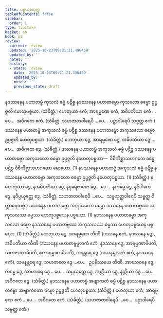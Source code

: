 ```yaml
---
title: ပစ္စယစတုက္က
tableOfContents: false
sidebar:
  order: 1
type: tipitaka
basket: ab
book: p3
review:
  current: review
  updated: '2025-10-23T09:21:21.496459'
  updated_by: ''
  notes: ''
  history:
  - state: review
    date: '2025-10-23T09:21:21.496459'
    updated_by: ''
    notes: ''
    previous_state: draft
---
```



<ReviewStatus review={frontmatter.review} showDetails={true} />

<HypothesisAnnotation frontmatter={frontmatter} />

<DynamicBreadcrumb />

<Division number="1" book="p3" e="ch" v="39" p="429">

<Paragraph number="2372" book="p3">
နဒဿနေန ပဟာတဗ္ဗံ ကုသလံ ဓမ္မံ ပဋိစ္စ နဒဿနေန ပဟာတဗ္ဗော ကုသလော ဓမ္မော ဥပ္ပဇ္ဇတိ ဟေတုပစ္စယာ. (သံခိတ္တံ.)
</Paragraph>

<Paragraph number="2373" book="p3">
ဟေတုယာ ဧကံ, အာရမ္မဏေ ဧကံ, အဓိပတိယာ ဧကံ …ပေ…  အဝိဂတေ ဧကံ. (သံခိတ္တံ. သဟဇာတဝါရေပိ …ပေ…  ပဉှာဝါရေပိ သဗ္ဗတ္ထ ဧကံ.)
</Paragraph>

</Division>
<Division number="2" book="p3" e="ch" v="39" p="423">

<Paragraph number="2374" book="p3">
ဒဿနေန ပဟာတဗ္ဗံ အကုသလံ ဓမ္မံ ပဋိစ္စ ဒဿနေန ပဟာတဗ္ဗော အကုသလော ဓမ္မော ဥပ္ပဇ္ဇတိ ဟေတုပစ္စယာ. (သံခိတ္တံ.)
</Paragraph>

<Paragraph number="2375" book="p3">
ဟေတုယာ ဒွေ, အာရမ္မဏေ ဒွေ, အဓိပတိယာ ဒွေ …ပေ…  အဝိဂတေ ဒွေ. (သံခိတ္တံ.)
</Paragraph>

</Division>
<Division number="3" book="p3" e="ch" v="39" p="429">

<Paragraph number="2376" book="p3">
ဒဿနေန ပဟာတဗ္ဗံ အကုသလံ ဓမ္မံ ပဋိစ္စ ဒဿနေန ပဟာတဗ္ဗော အကုသလော ဓမ္မော ဥပ္ပဇ္ဇတိ နဟေတုပစ္စယာ—  ဝိစိကိစ္ဆာသဟဂတေ ခန္ဓေ ပဋိစ္စ ဝိစိကိစ္ဆာသဟဂတော မောဟော. (1)
</Paragraph>

<Paragraph number="2377" book="p3">
နဒဿနေန ပဟာတဗ္ဗံ အကုသလံ ဓမ္မံ ပဋိစ္စ နဒဿနေန ပဟာတဗ္ဗော အကုသလော ဓမ္မော ဥပ္ပဇ္ဇတိ နဟေတုပစ္စယာ. (1) (သံခိတ္တံ.)
</Paragraph>

</Division>
<Division number="4" book="p3" e="ch" v="39" p="429">

<Paragraph number="2378" book="p3">
နဟေတုယာ ဒွေ, နအဓိပတိယာ ဒွေ, နပုရေဇာတေ ဒွေ …ပေ…  နကမ္မေ ဒွေ, နဝိပါကေ ဒွေ, နဝိပ္ပယုတ္တေ ဒွေ. (သံခိတ္တံ. သဟဇာတဝါရေပိ …ပေ…  သမ္ပယုတ္တဝါရေပိ သဗ္ဗတ္ထ ဝိတ္ထာရေတဗ္ဗံ.)
</Paragraph>

</Division>
<Division number="5" book="p3" e="ch" v="39" p="430">

<Paragraph number="2379" book="p3">
ဒဿနေန ပဟာတဗ္ဗော အကုသလော ဓမ္မော ဒဿနေန ပဟာတဗ္ဗဿ အကုသလဿ ဓမ္မဿ ဟေတုပစ္စယေန ပစ္စယော. (1)
</Paragraph>

<Paragraph number="2380" book="p3">
နဒဿနေန ပဟာတဗ္ဗော အကုသလော ဓမ္မော နဒဿနေန ပဟာတဗ္ဗဿ အကုသလဿ ဓမ္မဿ ဟေတုပစ္စယေန ပစ္စယော. (1) (သံခိတ္တံ.)
</Paragraph>

</Division>
<Division number="6" book="p3" e="ch" v="39" p="430">

<Paragraph number="2381" book="p3">
ဟေတုယာ ဒွေ, အာရမ္မဏေ တီဏိ (ဒဿနေ ဧကံ, နဒဿနေ ဒွေ), အဓိပတိယာ တီဏိ (ဒဿနေန ပဟာတဗ္ဗမူလကံ ဧကံ, နဒဿနေ ဒွေ, အာရမ္မဏာဓိပတိ, သဟဇာတာဓိပတိ, ဧကာရမ္မဏာဓိပတိ), အနန္တရေ ဒွေ (ဒဿနမူလကံ ဧကံ, နဒဿနေ ဧကံ), သမနန္တရေ ဒွေ, သဟဇာတေ ဒွေ …ပေ…  ဥပနိဿယေ တီဏိ, အာသေဝနေ ဒွေ, ကမ္မေ ဒွေ, အာဟာရေ ဒွေ …ပေ…  သမ္ပယုတ္တေ ဒွေ, အတ္ထိယာ ဒွေ, နတ္ထိယာ ဒွေ …ပေ…  အဝိဂတေ ဒွေ. (သံခိတ္တံ.)
</Paragraph>

</Division>
<Division number="7" book="p3" e="ch" v="39" p="430">

<Paragraph number="2382" book="p3">
နဒဿနေန ပဟာတဗ္ဗံ အဗျာကတံ ဓမ္မံ ပဋိစ္စ နဒဿနေန ပဟာတဗ္ဗော အဗျာကတော ဓမ္မော ဥပ္ပဇ္ဇတိ ဟေတုပစ္စယာ. (သံခိတ္တံ.)
</Paragraph>

<Paragraph number="2383" book="p3">
ဟေတုယာ ဧကံ, အာရမ္မဏေ ဧကံ …ပေ…  အဝိဂတေ ဧကံ. (သံခိတ္တံ.)
</Paragraph>

<Paragraph number="2384" book="p3">
(သဟဇာတဝါရေပိ …ပေ…  ပဉှာဝါရေပိ သဗ္ဗတ္ထ ဧကံ.)
</Paragraph>
</Division>